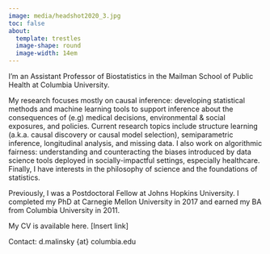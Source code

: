 ```yaml
---
image: media/headshot2020_3.jpg
toc: false
about: 
  template: trestles
  image-shape: round
  image-width: 14em
---
```


I'm an Assistant Professor of Biostatistics in the Mailman School of Public Health at Columbia University.

My research focuses mostly on causal inference: developing statistical methods and machine learning tools to support inference about the consequences of (e.g) medical decisions, environmental & social exposures, and policies. Current research topics include structure learning (a.k.a. causal discovery or causal model selection), semiparametric inference, longitudinal analysis, and missing data. I also work on algorithmic fairness: understanding and counteracting the biases introduced by data science tools deployed in socially-impactful settings, especially healthcare. Finally, I have interests in the philosophy of science and the foundations of statistics.

Previously, I was a Postdoctoral Fellow at Johns Hopkins University. I completed my PhD at Carnegie Mellon University in 2017 and earned my BA from Columbia University in 2011.

My CV is available here. \[Insert link\]

Contact: d.malinsky {at} columbia.edu
